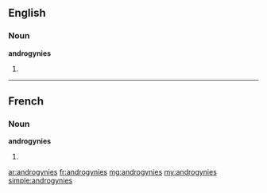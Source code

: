 ==English==

===Noun===
'''androgynies'''

# {{plural of|[[androgyny]]}}

----

==French==

===Noun===
'''androgynies''' {{f}}

# {{plural of|[[androgynie]]|lang=fr}}

[[ar:androgynies]]
[[fr:androgynies]]
[[mg:androgynies]]
[[my:androgynies]]
[[simple:androgynies]]